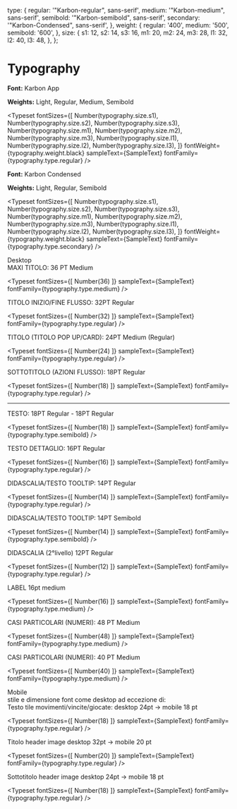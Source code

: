 <!-- Typography.stories.mdx -->


<Meta title="Typography" />

<style>
 {`
    .subheading {
      --mediumdark: '#999999';
      font-weight: 900;
      font-size: 13px;
      color: #999;
      letter-spacing: 6px;
      line-height: 24px;
      text-transform: uppercase;
      margin-bottom: 12px;
      margin-top: 40px;
      border-bottom: 1px solid #999999;
    }

    .title-text {
      font-family: "Karbon-regular", sans-serif;
      --mediumdark: '#000000';
      font-size: 16px;
      color: #000000;
      line-height: 18px;
    }

    .subtitle {
      --mediumdark: '#676767';
      font-size: 12px;
      color: #676767;
      line-height: 14px;
      margin-bottom: 20px;
    }
  `}
</style>

  type: {
    regular: '"Karbon-regular", sans-serif',
    medium: '"Karbon-medium", sans-serif',
    semibold: '"Karbon-semibold", sans-serif',
    secondary: '"Karbon-Condensed", sans-serif',
  },
  weight: {
    regular: '400',
    medium: '500',
    semibold: '600',
  },
  size: {
    s1: 12,
    s2: 14,
    s3: 16,
    m1: 20,
    m2: 24,
    m3: 28,
    l1: 32,
    l2: 40,
    l3: 48,
  },
};


# Typography

**Font:** Karbon App

**Weights:** Light, Regular, Medium, Semibold

<Typeset
  fontSizes={[
    Number(typography.size.s1),
    Number(typography.size.s2),
    Number(typography.size.s3),
    Number(typography.size.m1),
    Number(typography.size.m2),
    Number(typography.size.m3),
    Number(typography.size.l1),
    Number(typography.size.l2),
    Number(typography.size.l3),
  ]}
  fontWeight={typography.weight.black}
  sampleText={SampleText}
  fontFamily={typography.type.regular}
/>

**Font:** Karbon Condensed

**Weights:** Light, Regular, Semibold

<Typeset
  fontSizes={[
    Number(typography.size.s1),
    Number(typography.size.s2),
    Number(typography.size.s3),
    Number(typography.size.m1),
    Number(typography.size.m2),
    Number(typography.size.m3),
    Number(typography.size.l1),
    Number(typography.size.l2),
    Number(typography.size.l3),
  ]}
  fontWeight={typography.weight.black}
  sampleText={SampleText}
  fontFamily={typography.type.secondary}
/>

<div className="subheading">Desktop</div>
<div className="title-text">MAXI TITOLO: 36 PT Medium</div>

<Typeset
  fontSizes={[
    Number(36)
  ]}
  sampleText={SampleText}
  fontFamily={typography.type.medium}
/>

<div className="title-text">TITOLO INIZIO/FINE FLUSSO: 32PT Regular</div>

<Typeset
  fontSizes={[
    Number(32)
  ]}
  sampleText={SampleText}
  fontFamily={typography.type.regular}
/>

<div className="title-text">TITOLO (TITOLO POP UP/CARD): 24PT Medium (Regular)</div>

<Typeset
  fontSizes={[
    Number(24)
  ]}
  sampleText={SampleText}
  fontFamily={typography.type.regular}
/>

<div className="title-text">SOTTOTITOLO (AZIONI FLUSSO): 18PT Regular</div>

<Typeset
  fontSizes={[
    Number(18)
  ]}
  sampleText={SampleText}
  fontFamily={typography.type.regular}
/>

<hr/>

<div className="title-text">TESTO: 18PT Regular - 18PT Regular</div>

<Typeset
  fontSizes={[
    Number(18)
  ]}
  sampleText={SampleText}
  fontFamily={typography.type.semibold}
/>

<div className="title-text">TESTO DETTAGLIO: 16PT Regular</div>

<Typeset
  fontSizes={[
    Number(16)
  ]}
  sampleText={SampleText}
  fontFamily={typography.type.regular}
/>

<div className="title-text">DIDASCALIA/TESTO TOOLTIP: 14PT Regular</div>

<Typeset
  fontSizes={[
    Number(14)
  ]}
  sampleText={SampleText}
  fontFamily={typography.type.regular}
/>

<div className="title-text">DIDASCALIA/TESTO TOOLTIP: 14PT Semibold</div>

<Typeset
  fontSizes={[
    Number(14)
  ]}
  sampleText={SampleText}
  fontFamily={typography.type.semibold}
/>

<div className="title-text">DIDASCALIA (2°livello) 12PT Regular</div>

<Typeset
  fontSizes={[
    Number(12)
  ]}
  sampleText={SampleText}
  fontFamily={typography.type.regular}
/>

<div className="title-text">LABEL 16pt medium </div>

<Typeset
  fontSizes={[
    Number(16)
  ]}
  sampleText={SampleText}
  fontFamily={typography.type.medium}
/>

<div className="title-text">CASI PARTICOLARI (NUMERI): 48 PT Medium</div>

<Typeset
  fontSizes={[
    Number(48)
  ]}
  sampleText={SampleText}
  fontFamily={typography.type.medium}
/>

<div className="title-text">CASI PARTICOLARI (NUMERI): 40 PT Medium</div>

<Typeset
  fontSizes={[
    Number(40)
  ]}
  sampleText={SampleText}
  fontFamily={typography.type.medium}
/>

<div className="subheading">Mobile</div>

<div className="subtitle">stile e dimensione font come desktop ad eccezione di:</div>

<div className="title-text">Testo tile movimenti/vincite/giocate: desktop  24pt -> mobile 18 pt</div>

<Typeset
  fontSizes={[
    Number(18)
  ]}
  sampleText={SampleText}
  fontFamily={typography.type.regular}
/>

<div className="title-text">Titolo header image desktop 32pt -> mobile 20 pt</div>

<Typeset
  fontSizes={[
    Number(20)
  ]}
  sampleText={SampleText}
  fontFamily={typography.type.regular}
/>

<div className="title-text">Sottotitolo header image desktop 24pt -> mobile 18 pt</div>

<Typeset
  fontSizes={[
    Number(18)
  ]}
  sampleText={SampleText}
  fontFamily={typography.type.regular}
/>